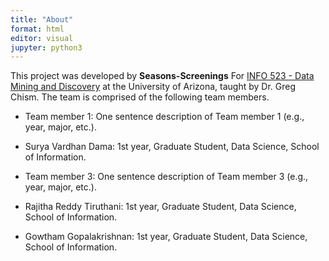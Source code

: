 ```yaml
---
title: "About"
format: html
editor: visual
jupyter: python3
---
```


This project was developed by **Seasons-Screenings** For [INFO 523 - Data Mining and Discovery](https://datamineaz.org/) at the University of Arizona, taught by Dr. Greg Chism. The team is comprised of the following team members.

-   Team member 1: One sentence description of Team member 1 (e.g., year, major, etc.).

-   Surya Vardhan Dama: 1st year, Graduate Student, Data Science, School of Information.

-   Team member 3: One sentence description of Team member 3 (e.g., year, major, etc.).

-   Rajitha Reddy Tiruthani: 1st year, Graduate Student, Data Science, School of Information.

-   Gowtham Gopalakrishnan: 1st year, Graduate Student, Data Science, School of Information.
